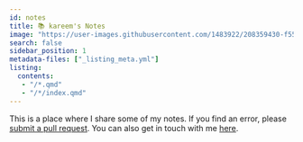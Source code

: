 ```yaml
---
id: notes
title: 📚 kareem's Notes
image: "https://user-images.githubusercontent.com/1483922/208359430-f55d7503-3a98-4875-a35c-16314c9439d0.png"
search: false
sidebar_position: 1
metadata-files: ["_listing_meta.yml"]
listing:
  contents: 
   - "/*.qmd"
   - "/*/index.qmd"
---
```


This is a place where I share some of my notes. If you find an error, please [submit a pull request](https://github.com/abdelkareemkobo/kareem-site/tree/master/notes). You can also get in touch with me [here](../index.qmd).
